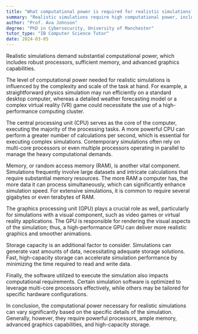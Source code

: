 ```yaml
---
title: "What computational power is required for realistic simulations?"
summary: "Realistic simulations require high computational power, including powerful processors, ample memory, and advanced graphics capabilities."
author: "Prof. Ava Johnson"
degree: "PhD in Cybersecurity, University of Manchester"
tutor_type: "IB Computer Science Tutor"
date: 2024-03-05
---
```


Realistic simulations demand substantial computational power, which includes robust processors, sufficient memory, and advanced graphics capabilities.

The level of computational power needed for realistic simulations is influenced by the complexity and scale of the task at hand. For example, a straightforward physics simulation may run efficiently on a standard desktop computer, whereas a detailed weather forecasting model or a complex virtual reality (VR) game could necessitate the use of a high-performance computing cluster.

The central processing unit (CPU) serves as the core of the computer, executing the majority of the processing tasks. A more powerful CPU can perform a greater number of calculations per second, which is essential for executing complex simulations. Contemporary simulations often rely on multi-core processors or even multiple processors operating in parallel to manage the heavy computational demands.

Memory, or random access memory (RAM), is another vital component. Simulations frequently involve large datasets and intricate calculations that require substantial memory resources. The more RAM a computer has, the more data it can process simultaneously, which can significantly enhance simulation speed. For extensive simulations, it is common to require several gigabytes or even terabytes of RAM.

The graphics processing unit (GPU) plays a crucial role as well, particularly for simulations with a visual component, such as video games or virtual reality applications. The GPU is responsible for rendering the visual aspects of the simulation; thus, a high-performance GPU can deliver more realistic graphics and smoother animations.

Storage capacity is an additional factor to consider. Simulations can generate vast amounts of data, necessitating adequate storage solutions. Fast, high-capacity storage can accelerate simulation performance by minimizing the time required to read and write data.

Finally, the software utilized to execute the simulation also impacts computational requirements. Certain simulation software is optimized to leverage multi-core processors effectively, while others may be tailored for specific hardware configurations.

In conclusion, the computational power necessary for realistic simulations can vary significantly based on the specific details of the simulation. Generally, however, they require powerful processors, ample memory, advanced graphics capabilities, and high-capacity storage.
    